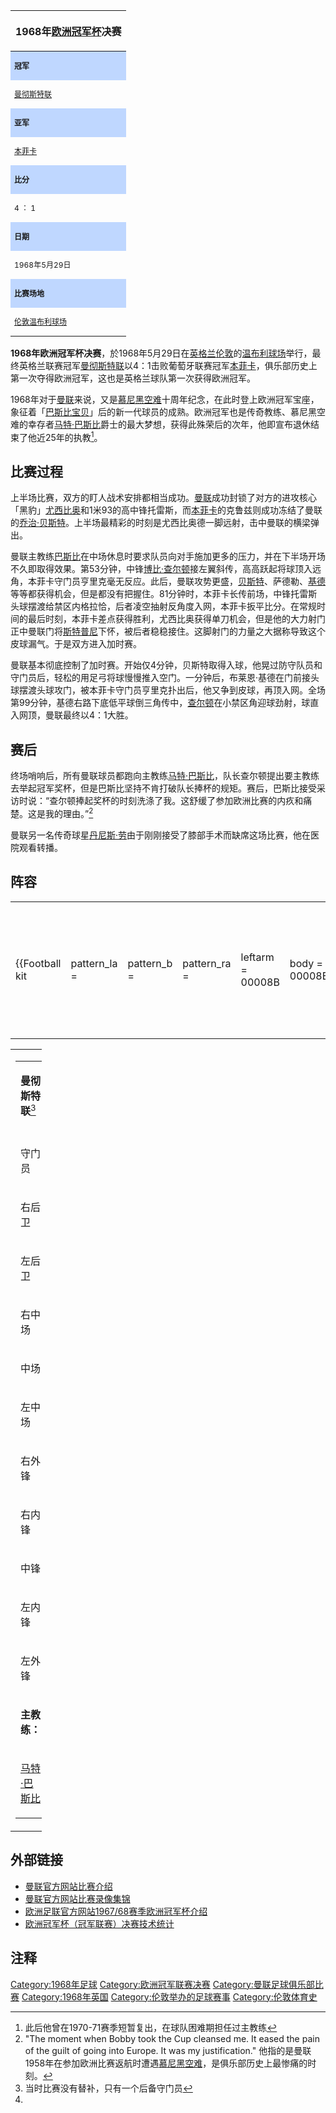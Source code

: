 {{noteTA|G1=足球|G2=MUFC|G3=UEFA|1=zh-hans:斯特普尼; zh-hk:史塔尼;}}
{| class="infobox football" style="width: 16em; text-align: center;"
|-
! style="font-size: 16px;" |1968年[[欧洲冠军杯|欧洲冠军杯]]决赛
|-
| style="font-size: 12px; background: #BFD7FF;" | '''冠军''' 
|-
| style="font-size: 12px;" | {{flagicon|ENG}} [[曼彻斯特联|曼彻斯特联]]
|-
| style="font-size: 12px; background: #BFD7FF;" | '''亚军'''
|-
| style="font-size: 12px;" | {{flagicon|POR}} [[本菲卡|本菲卡]]
|-
| style="font-size: 12px; background: #BFD7FF;" | '''比分'''
|-
| style="font-size: 12px;" |  4  ： 1
|-
| style="font-size: 12px; background: #BFD7FF;" | '''日期'''
|-
| style="font-size: 12px;" | 1968年5月29日
|-
| style="font-size: 12px; background: #BFD7FF;" | '''比赛场地'''
|-
| style="font-size: 12px;" | [[伦敦|伦敦]][[温布利球场_(1923年)|温布利球场]]
|}

'''1968年欧洲冠军杯决赛'''，於1968年5月29日在[[英格兰|英格兰]][[伦敦|伦敦]]的[[温布利球场_(1923年)|温布利球场]]举行，最终英格兰联赛冠军[[曼彻斯特联|曼彻斯特联]]以4：1击败葡萄牙联赛冠军[[本菲卡|本菲卡]]，俱乐部历史上第一次夺得欧洲冠军，这也是英格兰球队第一次获得欧洲冠军。

1968年对于[[曼联|曼联]]来说，又是[[慕尼黑空难|慕尼黑空难]]十周年纪念，在此时登上欧洲冠军宝座，象征着「[[巴斯比宝贝|巴斯比宝贝]]」后的新一代球员的成熟。欧洲冠军也是传奇教练、慕尼黑空难的幸存者[[马特·巴斯比|马特·巴斯比]]爵士的最大梦想，获得此殊荣后的次年，他即宣布退休结束了他近25年的执教<ref>此后他曾在1970-71赛季短暂复出，在球队困难期担任过主教练</ref>。

== 比赛过程 ==
上半场比赛，双方的盯人战术安排都相当成功。[[曼联|曼联]]成功封锁了对方的进攻核心「黑豹」[[尤西比奥|尤西比奥]]和1米93的高中锋托雷斯，而[[本菲卡|本菲卡]]的克鲁兹则成功冻结了曼联的[[乔治·贝斯特|乔治·贝斯特]]。上半场最精彩的时刻是尤西比奥德一脚远射，击中曼联的横梁弹出。

曼联主教练[[巴斯比|巴斯比]]在中场休息时要求队员向对手施加更多的压力，并在下半场开场不久即取得效果。第53分钟，中锋[[博比·查尔顿|博比·查尔顿]]接{{tsl|en|John Sadler|约翰·萨德勒}}左翼斜传，高高跃起将球顶入远角，本菲卡守门员亨里克毫无反应。此后，曼联攻势更盛，[[乔治·贝斯特|贝斯特]]、萨德勒、[[布莱恩·基德|基德]]等等都获得机会，但是都没有把握住。81分钟时，本菲卡长传前场，中锋托雷斯头球摆渡给禁区内格拉恰，后者凌空抽射反角度入网，本菲卡扳平比分。在常规时间的最后时刻，本菲卡差点获得胜利，尤西比奥获得单刀机会，但是他的大力射门正中曼联门将[[阿历克斯·斯特普尼|斯特普尼]]下怀，被后者稳稳接住。这脚射门的力量之大据称导致这个皮球漏气。于是双方进入加时赛。

曼联基本彻底控制了加时赛。开始仅4分钟，贝斯特取得入球，他晃过防守队员和守门员后，轻松的用足弓将球慢慢推入空门。一分钟后，布莱恩·基德在门前接头球摆渡头球攻门，被本菲卡守门员亨里克扑出后，他又争到皮球，再顶入网。全场第99分钟，基德右路下底低平球倒三角传中，[[博比·查尔顿|查尔顿]]在小禁区角迎球劲射，球直入网顶，曼联最终以4：1大胜。

== 赛后 ==
终场哨响后，所有曼联球员都跑向主教练[[马特·巴斯比|马特·巴斯比]]，队长查尔顿提出要主教练去举起冠军奖杯，但是巴斯比坚持不肯打破队长捧杯的规矩。赛后，巴斯比接受采访时说：“查尔顿捧起奖杯的时刻洗涤了我。这舒缓了参加欧洲比赛的内疚和痛楚。这是我的理由。”<ref>"The moment when Bobby took the Cup cleansed me. It eased the pain of the guilt of going into Europe. It was my justification." 他指的是曼联1958年在参加欧洲比赛返航时遭遇[[慕尼黑空难|慕尼黑空难]]，是俱乐部历史上最惨痛的时刻。</ref>

曼联另一名传奇球星[[丹尼斯·劳|丹尼斯·劳]]由于刚刚接受了膝部手术而缺席这场比赛，他在医院观看转播。

== 阵容 ==
{{footballbox
|date=1968年5月29日
|team1=[[曼彻斯特联|曼彻斯特联]] {{flagicon|ENG}}
|score=4 – 1<br /><small>（[[加时赛|加時]]）</small>
|team2={{flagicon|POR}} [[本菲卡|本菲卡]]
|goals1=[[博比·查尔顿|查尔顿]] {{goal|53}} {{goal|99}}<br />[[乔治·贝斯特|贝斯特]] {{goal|93}}<br />[[布莱恩·基德|基德]] {{goal|94}}
|goals2={{tsl|en|Jaime Graça|格拉恰}} {{goal|81}}
|stadium=[[伦敦|伦敦]][[温布利球场_(1923年)|温布利球场]]
|attendance=100,000
|referee={{tsl|en|Concetto Lo Bello|孔切蒂·洛贝罗}} {{flagicon|ITA}} }}

{| width=92% |
|-
|{{Football kit
 | pattern_la = 
 | pattern_b  =
 | pattern_ra = 
 | leftarm    = 00008B
 | body       = 00008B
 | rightarm   = 00008B
 | shorts     = 00008B
 | socks      = 00008B
 | title      = 曼彻斯特联
}}
|{{Football kit
 | pattern_la =_redborder 
 | pattern_b  =
 | pattern_ra =_redborder 
 | leftarm    = FFFFFF
 | body       = FFFFFF
 | rightarm   = FFFFFF
 | shorts     = FFFFFF
 | socks      = FFFFFF
 | title      = 本菲卡
}}
|}

{| width="100%"
|valign="top" width="50%"|
{| style="font-size: 90%" cellspacing="0" cellpadding="0"
|colspan="4"|'''曼彻斯特联'''<ref name="sub">当时比赛没有替补，只有一个后备守门员</ref>
|-
!width=40| !!width=40|
|-
|守门员 ||'''1''' ||{{flagicon|ENG}} [[阿历克斯·斯特普尼|-{zh-hans:阿历克斯·斯特普尼; zh-hk:史塔尼;}-]]
|-
|右后卫 ||'''2''' ||{{flagicon|IRL}} {{tsl|en|Shay Brennan|夏伊·布瑞南}}
|-
|左后卫 ||'''3''' ||{{flagicon|IRL}} [[托尼·邓恩|托尼·邓恩]]
|-
|右中场 ||'''4''' ||{{flagicon|SCO}} {{tsl|en|Pat Crerand|帕特·克莱兰德}}  
|-
|中场 ||'''5''' ||{{flagicon|ENG}} [[比尔·福尔克斯|比尔·福尔克斯]]
|-
|左中场 ||'''6''' ||{{flagicon|ENG}} [[诺比·斯泰尔斯|诺比·斯泰尔斯]]
|-
|右外锋 ||'''7''' ||{{flagicon|NIR}} [[乔治·贝斯特|乔治·贝斯特]] 
|-
|右内锋 ||'''8''' ||{{flagicon|ENG}} [[布莱恩·基德|布莱恩·基德]]  
|-
|中锋 ||'''9''' ||{{flagicon|ENG}} [[博比·查尔顿|博比·查尔顿]]（队长）
|-
|左内锋 ||'''10'''||{{flagicon|ENG}} {{tsl|en|David Sadler|大卫·萨德勒}} 
|-
|左外锋 ||'''11'''||{{flagicon|ENG}} {{tsl|en|John Aston, Jr.|约翰·阿斯顿}} 
|-
|colspan=3|'''主教练：'''
|-
|colspan=4|{{flagicon|SCO}} [[马特·巴斯比|马特·巴斯比]]
|}
|valign="top"|[[File:Benfica_vs_Man_Utd_1968-05-29.svg|300px]]
|valign="top" width="50%"|
{| style="font-size: 90%" cellspacing="0" cellpadding="0" align=center
|colspan="4"|'''本菲卡'''<ref name="sub"/>
|-
!width=40| !!width=40|
|-
|守门员 ||'''1''' ||{{flagicon|POR}} {{tsl|en|José Henrique|何塞·亨里克}}
|-
|后卫 ||'''2''' ||{{flagicon|POR}} {{tsl|en|Adolfo Calisto|阿多尔弗·卡利斯托}}
|-
|后卫 ||'''3''' ||{{flagicon|POR}} {{tsl|en|Humberto Fernandes|亨伯托·费尔南德斯}}
|-
|后卫 ||'''4''' ||{{flagicon|POR}} {{tsl|en|Jacinto Santos|亚辛托·桑托斯}}
|-
|后卫 ||'''5''' ||{{flagicon|POR}} {{tsl|en|Fernando Cruz|费尔南多·克鲁兹}}
|-
|中场 ||'''6''' ||{{flagicon|POR}} {{tsl|en|Jaime Graça|贾伊梅·格拉恰}} 
|-
|中场 ||'''7''' ||{{flagicon|POR}} {{tsl|en|Mário Coluna|马里奥·科鲁纳}} 
|-
|中场 ||'''8''' ||{{flagicon|POR}} {{tsl|en|José Augusto|何塞·奥古斯托}}
|-
|中场 ||'''9''' ||{{flagicon|POR}} [[尤西比奥|尤西比奥]]（队长）
|-
|前锋 ||'''10'''||{{flagicon|POR}} {{tsl|en|José Augusto Torres|何塞·奥古斯托·托雷斯}}
|-
|前锋 ||'''11'''||{{flagicon|POR}} {{tsl|en|António Simões|安东尼奥·西莫斯}} 
|-
|colspan=3|'''主教练：'''
|-
|colspan=4|{{flagicon|BRA}} {{tsl|en|Otto Gloria|奥托·格罗里亚}}
|}
|}

== 外部链接 ==
*[https://web.archive.org/web/20160304092452/http://www.manutd.com/default.sps?pagegid=%7B6DDFCB6E-3471-4E45-9385-F04D05F4A70D%7D&newsid=6610296&page=1 曼联官方网站比赛介绍]
*[https://archive.is/20130103201154/http://mu.tv.manutd.com/default.aspx?aff=63 曼联官方网站比赛录像集锦]
*[http://www.uefa.com/competitions/UCL/history/Season=1967/intro.html 欧洲足联官方网站1967/68赛季欧洲冠军杯介绍]{{Wayback|url=http://www.uefa.com/competitions/UCL/history/Season=1967/intro.html |date=20100126222245 }}
*[http://www.rsssf.com/ec/ecomp.html 欧洲冠军杯（冠军联赛）决赛技术统计]{{Wayback|url=http://www.rsssf.com/ec/ecomp.html |date=20180116045414 }}


== 注释 ==
{{reflist}}

{{歐洲冠軍聯賽球季}}
{{曼彻斯特联队}}

[[Category:1968年足球|Category:1968年足球]]
[[Category:欧洲冠军联赛决赛|Category:欧洲冠军联赛决赛]]
[[Category:曼联足球俱乐部比赛|Category:曼联足球俱乐部比赛]]
[[Category:1968年英国|Category:1968年英国]]
[[Category:伦敦举办的足球赛事|Category:伦敦举办的足球赛事]]
[[Category:伦敦体育史|Category:伦敦体育史]]